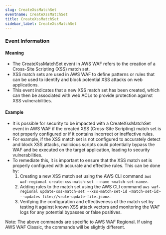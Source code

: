 ```yaml
--- 
slug: CreateXssMatchSet
eventname: CreateXssMatchSet
title: CreateXssMatchSet
sidebar_label: CreateXssMatchSet
---
```

                       
### Event Information

#### Meaning

- The CreateXssMatchSet event in AWS WAF refers to the creation of a Cross-Site Scripting (XSS) match set. 
- XSS match sets are used in AWS WAF to define patterns or rules that can be used to identify and block potential XSS attacks on web applications. 
- This event indicates that a new XSS match set has been created, which can then be associated with web ACLs to provide protection against XSS vulnerabilities.

#### Example

- It is possible for security to be impacted with a CreateXssMatchSet event in AWS WAF if the created XSS (Cross-Site Scripting) match set is not properly configured or if it contains incorrect or ineffective rules.
- For example, if the XSS match set is not configured to accurately detect and block XSS attacks, malicious scripts could potentially bypass the WAF and be executed on the target application, leading to security vulnerabilities.
- To remediate this, it is important to ensure that the XSS match set is properly configured with accurate and effective rules. This can be done by:
  1. Creating a new XSS match set using the AWS CLI command `aws waf-regional create-xss-match-set --name <match-set-name>`.
  2. Adding rules to the match set using the AWS CLI command `aws waf-regional update-xss-match-set --xss-match-set-id <match-set-id> --updates file://<rule-update-file.json>`.
  3. Verifying the configuration and effectiveness of the match set by testing it against known XSS attack vectors and monitoring the WAF logs for any potential bypasses or false positives.

Note: The above commands are specific to AWS WAF Regional. If using AWS WAF Classic, the commands will be slightly different.


 